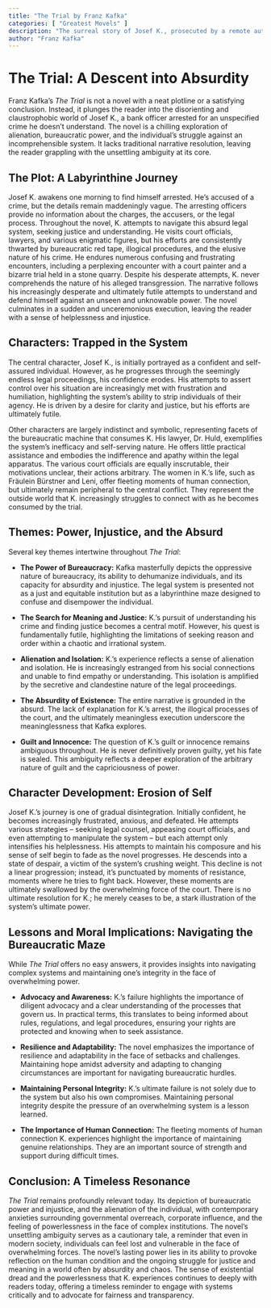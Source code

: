 ```yaml
---
title: "The Trial by Franz Kafka"
categories: [ "Greatest Movels" ]
description: "The surreal story of Josef K., prosecuted by a remote authority without knowing his crime."
author: "Franz Kafka"
---
```

# The Trial: A Descent into Absurdity

Franz Kafka's *The Trial* is not a novel with a neat plotline or a satisfying conclusion. Instead, it plunges the reader into the disorienting and claustrophobic world of Josef K., a bank officer arrested for an unspecified crime he doesn't understand.  The novel is a chilling exploration of alienation, bureaucratic power, and the individual's struggle against an incomprehensible system.  It lacks traditional narrative resolution, leaving the reader grappling with the unsettling ambiguity at its core.

## The Plot: A Labyrinthine Journey

Josef K. awakens one morning to find himself arrested. He's accused of a crime, but the details remain maddeningly vague. The arresting officers provide no information about the charges, the accusers, or the legal process. Throughout the novel, K. attempts to navigate this absurd legal system, seeking justice and understanding. He visits court officials, lawyers, and various enigmatic figures, but his efforts are consistently thwarted by bureaucratic red tape, illogical procedures, and the elusive nature of his crime. He endures numerous confusing and frustrating encounters, including a perplexing encounter with a court painter and a bizarre trial held in a stone quarry. Despite his desperate attempts, K. never comprehends the nature of his alleged transgression. The narrative follows his increasingly desperate and ultimately futile attempts to understand and defend himself against an unseen and unknowable power. The novel culminates in a sudden and unceremonious execution, leaving the reader with a sense of helplessness and injustice.

## Characters: Trapped in the System

The central character, Josef K., is initially portrayed as a confident and self-assured individual. However, as he progresses through the seemingly endless legal proceedings, his confidence erodes.  His attempts to assert control over his situation are increasingly met with frustration and humiliation, highlighting the system's ability to strip individuals of their agency. He is driven by a desire for clarity and justice, but his efforts are ultimately futile.

Other characters are largely indistinct and symbolic, representing facets of the bureaucratic machine that consumes K.  His lawyer, Dr. Huld, exemplifies the system's inefficacy and self-serving nature. He offers little practical assistance and embodies the indifference and apathy within the legal apparatus.  The various court officials are equally inscrutable, their motivations unclear, their actions arbitrary.  The women in K.'s life, such as Fräulein Bürstner and Leni, offer fleeting moments of human connection, but ultimately remain peripheral to the central conflict.  They represent the outside world that K. increasingly struggles to connect with as he becomes consumed by the trial.


## Themes: Power, Injustice, and the Absurd

Several key themes intertwine throughout *The Trial*:

* **The Power of Bureaucracy:** Kafka masterfully depicts the oppressive nature of bureaucracy, its ability to dehumanize individuals, and its capacity for absurdity and injustice. The legal system is presented not as a just and equitable institution but as a labyrinthine maze designed to confuse and disempower the individual.

* **The Search for Meaning and Justice:** K.'s pursuit of understanding his crime and finding justice becomes a central motif. However, his quest is fundamentally futile, highlighting the limitations of seeking reason and order within a chaotic and irrational system.

* **Alienation and Isolation:** K.'s experience reflects a sense of alienation and isolation. He is increasingly estranged from his social connections and unable to find empathy or understanding. This isolation is amplified by the secretive and clandestine nature of the legal proceedings.

* **The Absurdity of Existence:** The entire narrative is grounded in the absurd. The lack of explanation for K.'s arrest, the illogical processes of the court, and the ultimately meaningless execution underscore the meaninglessness that Kafka explores.

* **Guilt and Innocence:**  The question of K.'s guilt or innocence remains ambiguous throughout.  He is never definitively proven guilty, yet his fate is sealed.  This ambiguity reflects a deeper exploration of the arbitrary nature of guilt and the capriciousness of power.


## Character Development: Erosion of Self

Josef K.'s journey is one of gradual disintegration.  Initially confident, he becomes increasingly frustrated, anxious, and defeated. He attempts various strategies – seeking legal counsel, appeasing court officials, and even attempting to manipulate the system – but each attempt only intensifies his helplessness. His attempts to maintain his composure and his sense of self begin to fade as the novel progresses.  He descends into a state of despair, a victim of the system's crushing weight.  This decline is not a linear progression; instead, it's punctuated by moments of resistance, moments where he tries to fight back. However, these moments are ultimately swallowed by the overwhelming force of the court. There is no ultimate resolution for K.; he merely ceases to be, a stark illustration of the system's ultimate power.


## Lessons and Moral Implications: Navigating the Bureaucratic Maze

While *The Trial* offers no easy answers, it provides insights into navigating complex systems and maintaining one's integrity in the face of overwhelming power.

* **Advocacy and Awareness:** K.'s failure highlights the importance of diligent advocacy and a clear understanding of the processes that govern us.  In practical terms, this translates to being informed about rules, regulations, and legal procedures, ensuring your rights are protected and knowing when to seek assistance.

* **Resilience and Adaptability:** The novel emphasizes the importance of resilience and adaptability in the face of setbacks and challenges. Maintaining hope amidst adversity and adapting to changing circumstances are important for navigating bureaucratic hurdles.

* **Maintaining Personal Integrity:** K.'s ultimate failure is not solely due to the system but also his own compromises. Maintaining personal integrity despite the pressure of an overwhelming system is a lesson learned.

* **The Importance of Human Connection:**  The fleeting moments of human connection K. experiences highlight the importance of maintaining genuine relationships.  They are an important source of strength and support during difficult times.


## Conclusion: A Timeless Resonance

*The Trial* remains profoundly relevant today. Its depiction of bureaucratic power and injustice, and the alienation of the individual,  with contemporary anxieties surrounding governmental overreach, corporate influence, and the feeling of powerlessness in the face of complex institutions. The novel’s unsettling ambiguity serves as a cautionary tale, a reminder that even in modern society, individuals can feel lost and vulnerable in the face of overwhelming forces. The novel’s lasting power lies in its ability to provoke reflection on the human condition and the ongoing struggle for justice and meaning in a world often by absurdity and chaos. The sense of existential dread and the powerlessness that K. experiences continues to deeply with readers today, offering a timeless reminder to engage with systems critically and to advocate for fairness and transparency.

